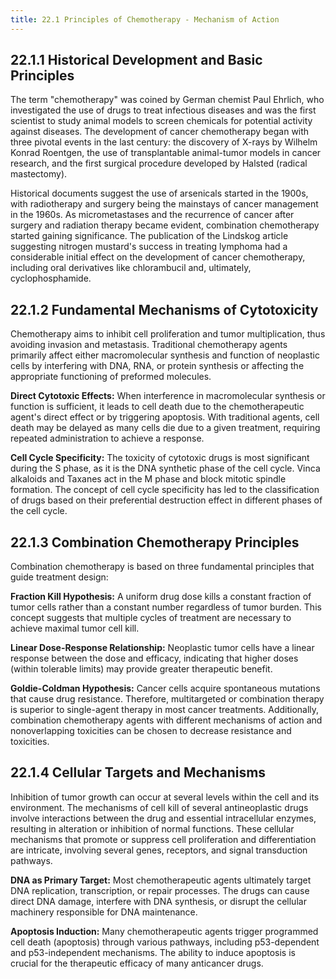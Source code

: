 ```yaml
---
title: 22.1 Principles of Chemotherapy - Mechanism of Action
---
```




## 22.1.1 Historical Development and Basic Principles

The term "chemotherapy" was coined by German chemist Paul Ehrlich, who investigated the use of drugs to treat infectious diseases and was the first scientist to study animal models to screen chemicals for potential activity against diseases. The development of cancer chemotherapy began with three pivotal events in the last century: the discovery of X-rays by Wilhelm Konrad Roentgen, the use of transplantable animal-tumor models in cancer research, and the first surgical procedure developed by Halsted (radical mastectomy).

Historical documents suggest the use of arsenicals started in the 1900s, with radiotherapy and surgery being the mainstays of cancer management in the 1960s. As micrometastases and the recurrence of cancer after surgery and radiation therapy became evident, combination chemotherapy started gaining significance. The publication of the Lindskog article suggesting nitrogen mustard's success in treating lymphoma had a considerable initial effect on the development of cancer chemotherapy, including oral derivatives like chlorambucil and, ultimately, cyclophosphamide.

## 22.1.2 Fundamental Mechanisms of Cytotoxicity

Chemotherapy aims to inhibit cell proliferation and tumor multiplication, thus avoiding invasion and metastasis. Traditional chemotherapy agents primarily affect either macromolecular synthesis and function of neoplastic cells by interfering with DNA, RNA, or protein synthesis or affecting the appropriate functioning of preformed molecules.

**Direct Cytotoxic Effects:**
When interference in macromolecular synthesis or function is sufficient, it leads to cell death due to the chemotherapeutic agent's direct effect or by triggering apoptosis. With traditional agents, cell death may be delayed as many cells die due to a given treatment, requiring repeated administration to achieve a response.

**Cell Cycle Specificity:**
The toxicity of cytotoxic drugs is most significant during the S phase, as it is the DNA synthetic phase of the cell cycle. Vinca alkaloids and Taxanes act in the M phase and block mitotic spindle formation. The concept of cell cycle specificity has led to the classification of drugs based on their preferential destruction effect in different phases of the cell cycle.

## 22.1.3 Combination Chemotherapy Principles

Combination chemotherapy is based on three fundamental principles that guide treatment design:

**Fraction Kill Hypothesis:**
A uniform drug dose kills a constant fraction of tumor cells rather than a constant number regardless of tumor burden. This concept suggests that multiple cycles of treatment are necessary to achieve maximal tumor cell kill.

**Linear Dose-Response Relationship:**
Neoplastic tumor cells have a linear response between the dose and efficacy, indicating that higher doses (within tolerable limits) may provide greater therapeutic benefit.

**Goldie-Coldman Hypothesis:**
Cancer cells acquire spontaneous mutations that cause drug resistance. Therefore, multitargeted or combination therapy is superior to single-agent therapy in most cancer treatments. Additionally, combination chemotherapy agents with different mechanisms of action and nonoverlapping toxicities can be chosen to decrease resistance and toxicities.

## 22.1.4 Cellular Targets and Mechanisms

Inhibition of tumor growth can occur at several levels within the cell and its environment. The mechanisms of cell kill of several antineoplastic drugs involve interactions between the drug and essential intracellular enzymes, resulting in alteration or inhibition of normal functions. These cellular mechanisms that promote or suppress cell proliferation and differentiation are intricate, involving several genes, receptors, and signal transduction pathways.

**DNA as Primary Target:**
Most chemotherapeutic agents ultimately target DNA replication, transcription, or repair processes. The drugs can cause direct DNA damage, interfere with DNA synthesis, or disrupt the cellular machinery responsible for DNA maintenance.

**Apoptosis Induction:**
Many chemotherapeutic agents trigger programmed cell death (apoptosis) through various pathways, including p53-dependent and p53-independent mechanisms. The ability to induce apoptosis is crucial for the therapeutic efficacy of many anticancer drugs.
